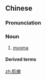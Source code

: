 ==Chinese==
{{zh-forms}}

===Pronunciation===
{{zh-pron
|m=jīliú
|c=gei1 lau4-2
|cat=n
}}

===Noun===
{{zh-noun}}

# {{lb|zh|oncology}} [[myoma]]

====Derived terms====
{{zh-der|子宮肌瘤}}

[[zh:肌瘤]]
